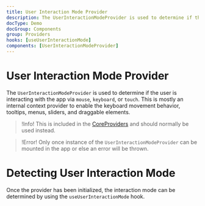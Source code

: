 ```yaml
---
title: User Interaction Mode Provider
description: The UserInteractionModeProvider is used to determine if the user is interacting with the app via mouse, keyboard, or touch. This is mostly an internal context provider to enable the keyboard movement behavior, tooltips, menus, sliders, and draggable elements. This should not be used if using the CoreProviders component.
docType: Demo
docGroup: Components
group: Providers
hooks: [useUserInteractionMode]
components: [UserInteractionModeProvider]
---
```


# User Interaction Mode Provider

The `UserInteractionModeProvider` is used to determine if the user is
interacting with the app via `mouse`, `keyboard`, or `touch`. This is mostly an
internal context provider to enable the keyboard movement behavior, tooltips,
menus, sliders, and draggable elements.

> !Info! This is included in the [CoreProviders](./core-providers) and should
> normally be used instead.

> !Error! Only once instance of the `UserInteractionModeProvider` can be
> mounted in the app or else an error will be thrown.

# Detecting User Interaction Mode

Once the provider has been initialized, the interaction mode can be determined
by using the `useUserInteractionMode` hook.

```demo source="./DetectingUserInteractionModeExample.tsx"

```
